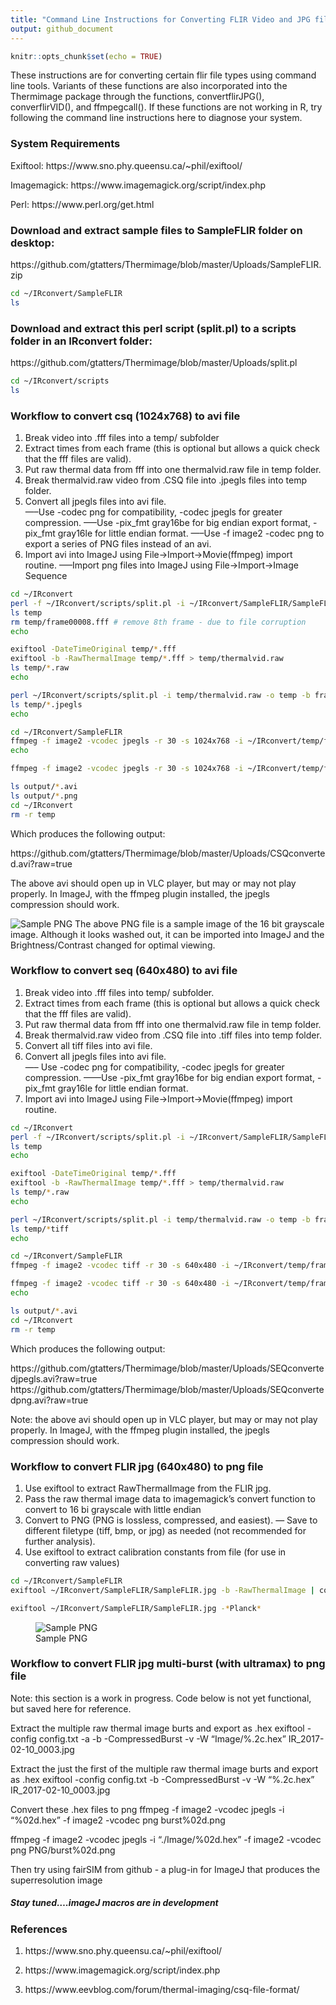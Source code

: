 ```yaml
---
title: "Command Line Instructions for Converting FLIR Video and JPG files for import to ImageJ"
output: github_document
---
```


```r
knitr::opts_chunk$set(echo = TRUE)
```

These instructions are for converting certain flir file types using command line tools.  Variants of these functions are also incorporated into the Thermimage package through the functions, convertflirJPG(), converflirVID(), and ffmpegcall().  If these functions are not working in R, try following the command line instructions here to diagnose your system.

### System Requirements
Exiftool: https://www.sno.phy.queensu.ca/~phil/exiftool/

Imagemagick: https://www.imagemagick.org/script/index.php

Perl: https://www.perl.org/get.html 

### Download and extract sample files to SampleFLIR folder on desktop:
https://github.com/gtatters/Thermimage/blob/master/Uploads/SampleFLIR.zip

```bash
cd ~/IRconvert/SampleFLIR
ls
```

### Download and extract this perl script (split.pl) to a scripts folder in an IRconvert folder:
https://github.com/gtatters/Thermimage/blob/master/Uploads/split.pl

```bash
cd ~/IRconvert/scripts
ls
```

### Workflow to convert csq (1024x768) to avi file

1. Break video into .fff files into a temp/ subfolder
2. Extract times from each frame (this is optional but allows a quick check that the fff files are valid).
3. Put raw thermal data from fff into one thermalvid.raw file in temp folder.
4. Break thermalvid.raw video from .CSQ file into .jpegls files into temp folder.
5. Convert all jpegls files into avi file.  
-----Use -codec png for compatibility, -codec jpegls for greater compression.
-----Use -pix_fmt gray16be for big endian export format, -pix_fmt gray16le for little endian format.
-----Use -f image2 -codec png to export a series of PNG files instead of an avi.
6. Import avi into ImageJ using File->Import->Movie(ffmpeg) import routine.
-----Import png files into ImageJ using File->Import->Image Sequence


```bash
cd ~/IRconvert
perl -f ~/IRconvert/scripts/split.pl -i ~/IRconvert/SampleFLIR/SampleFLIR.csq -o temp -b frame -p fff -x fff
ls temp
rm temp/frame00008.fff # remove 8th frame - due to file corruption
echo

exiftool -DateTimeOriginal temp/*.fff 
exiftool -b -RawThermalImage temp/*.fff > temp/thermalvid.raw
ls temp/*.raw
echo

perl ~/IRconvert/scripts/split.pl -i temp/thermalvid.raw -o temp -b frame -p jpegls -x jpegls
ls temp/*.jpegls
echo

cd ~/IRconvert/SampleFLIR
ffmpeg -f image2 -vcodec jpegls -r 30 -s 1024x768 -i ~/IRconvert/temp/frame%05d.jpegls -pix_fmt gray16be -vcodec jpegls -s 1024x768 CSQconverted.avi -y
echo

ffmpeg -f image2 -vcodec jpegls -r 30 -s 1024x768 -i ~/IRconvert/temp/frame%05d.jpegls -f image2 -pix_fmt gray16be -vcodec png -s 1024x768 output/frame%05d.png -y

ls output/*.avi
ls output/*.png
cd ~/IRconvert
rm -r temp
```

Which produces the following output:

https://github.com/gtatters/Thermimage/blob/master/Uploads/CSQconverted.avi?raw=true

The above avi should open up in VLC player, but may or may not play properly.  In ImageJ, with the ffmpeg plugin installed, the jpegls compression should work.

![Sample PNG](https://github.com/gtatters/Thermimage/blob/master/Uploads/frame00001.png?raw=true)
The above PNG file is a sample image of the 16 bit grayscale image.  Although it looks washed out, it can be imported into ImageJ and the Brightness/Contrast changed for optimal viewing.  


### Workflow to convert seq (640x480) to avi file

1. Break video into .fff files into temp/ subfolder.
2. Extract times from each frame (this is optional but allows a quick check that the fff files are valid).
3. Put raw thermal data from fff into one thermalvid.raw file in temp folder.
4. Break thermalvid.raw video from .CSQ file into .tiff files into temp folder.
5. Convert all tiff files into avi file.  
6. Convert all jpegls files into avi file.  
----- Use -codec png for compatibility, -codec jpegls for greater compression.
------Use -pix_fmt gray16be for big endian export format, -pix_fmt gray16le for little endian format.
7. Import avi into ImageJ using File->Import->Movie(ffmpeg) import routine.


```bash
cd ~/IRconvert
perl -f ~/IRconvert/scripts/split.pl -i ~/IRconvert/SampleFLIR/SampleFLIR.seq -o temp -b frame -p fff -x fff
ls temp
echo

exiftool -DateTimeOriginal temp/*.fff 
exiftool -b -RawThermalImage temp/*.fff > temp/thermalvid.raw
ls temp/*.raw
echo

perl ~/IRconvert/scripts/split.pl -i temp/thermalvid.raw -o temp -b frame -p tiff -x tiff
ls temp/*tiff
echo

cd ~/IRconvert/SampleFLIR
ffmpeg -f image2 -vcodec tiff -r 30 -s 640x480 -i ~/IRconvert/temp/frame%05d.tiff -pix_fmt gray16be -vcodec jpegls -s 640x480 SEQconvertedjpegls.avi -y

ffmpeg -f image2 -vcodec tiff -r 30 -s 640x480 -i ~/IRconvert/temp/frame%05d.tiff -pix_fmt gray16be -vcodec png -s 640x480 SEQconvertedpng.avi -y
echo

ls output/*.avi
cd ~/IRconvert
rm -r temp
```

Which produces the following output:

https://github.com/gtatters/Thermimage/blob/master/Uploads/SEQconvertedjpegls.avi?raw=true
https://github.com/gtatters/Thermimage/blob/master/Uploads/SEQconvertedpng.avi?raw=true

Note: the above avi should open up in VLC player, but may or may not play properly.  In ImageJ, with the ffmpeg plugin installed, the jpegls compression should work.

### Workflow to convert FLIR jpg (640x480) to png file

1. Use exiftool to extract RawThermalImage from the FLIR jpg.
2. Pass the raw thermal image data to imagemagick's convert function to convert to 16 bi grayscale with little endian
3. Convert to PNG (PNG is lossless, compressed, and easiest).
--- Save to different filetype (tiff, bmp, or jpg) as needed (not recommended for further analysis).
4. Use exiftool to extract calibration constants from file (for use in converting raw values)

```bash
cd ~/IRconvert/SampleFLIR
exiftool ~/IRconvert/SampleFLIR/SampleFLIR.jpg -b -RawThermalImage | convert - gray:- | convert -depth 16 -endian lsb -size 640x480 gray:- output/JPGconverted.png

exiftool ~/IRconvert/SampleFLIR/SampleFLIR.jpg -*Planck*
```

![Sample PNG](https://github.com/gtatters/Thermimage/blob/master/Uploads/JPGconverted.png?raw=true)



### Workflow to convert FLIR jpg multi-burst (with ultramax) to png file 
Note: this section is a work in progress.  Code below is not yet functional, but saved here for reference.

Extract the multiple raw thermal image burts and export as .hex
exiftool -config config.txt -a -b -CompressedBurst -v -W "Image/%.2c.hex" IR_2017-02-10_0003.jpg

Extract the just the first of the multiple raw thermal image burts and export as .hex
exiftool -config config.txt -b -CompressedBurst -v -W "%.2c.hex" IR_2017-02-10_0003.jpg


Convert these .hex files to png
ffmpeg -f image2 -vcodec jpegls -i "%02d.hex" -f image2 -vcodec png burst%02d.png

ffmpeg -f image2 -vcodec jpegls -i "./Image/%02d.hex" -f image2 -vcodec png PNG/burst%02d.png

Then try using fairSIM from github - a plug-in for ImageJ that produces the superresolution image



##### Stay tuned....imageJ macros are in development


### References
1. https://www.sno.phy.queensu.ca/~phil/exiftool/

2. https://www.imagemagick.org/script/index.php

3. https://www.eevblog.com/forum/thermal-imaging/csq-file-format/


